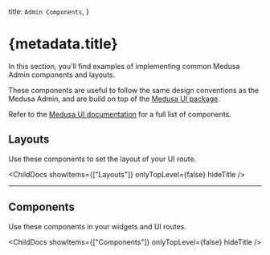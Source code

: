 
  title: `Admin Components`,
}

# {metadata.title}

In this section, you'll find examples of implementing common Medusa Admin components and layouts.

These components are useful to follow the same design conventions as the Medusa Admin, and are build on top of the [Medusa UI package](!ui!).

Refer to the [Medusa UI documentation](!ui!) for a full list of components.

## Layouts

Use these components to set the layout of your UI route.

<ChildDocs showItems={["Layouts"]} onlyTopLevel={false} hideTitle />

---

## Components

Use these components in your widgets and UI routes.

<ChildDocs showItems={["Components"]} onlyTopLevel={false} hideTitle />
